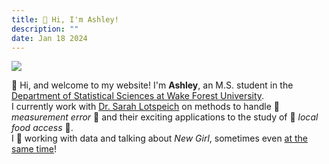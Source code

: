 ```yaml
---
title: 👋 Hi, I'm Ashley!
description: ""
date: Jan 18 2024
---
```

![](/src/images/headshot_2023.png)

👋 Hi, and welcome to my website! I'm **Ashley**, an M.S. student in the [Department of Statistical Sciences at Wake Forest University](https://stats.wfu.edu/). <br /> I currently work with [Dr. Sarah Lotspeich](https://www.sarahlotspeich.com/) on methods to handle 📏 *measurement error* 📏 and their exciting applications to the study of 🥦 *local food access* 🥦. <br /> I 💜 working with data and talking about *New Girl*, sometimes even [at the same time](https://drive.google.com/file/d/1bRwA-At8TQ853uAKEudn6Ol84eFd4LJp/view?usp=sharing)!
